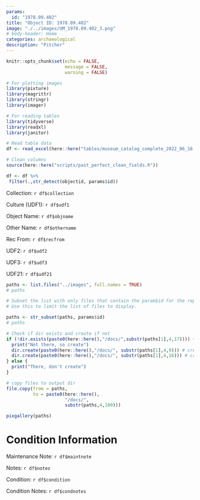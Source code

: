 ```yaml
---
params:
  id: "1978.09.402"
title: "Object ID: 1978.09.402"
image: "./../images/UM_1978.09.402_3.png"
# body-header: Home
categories: archaeological
description: "Pitcher"
---
```


```r
knitr::opts_chunk$set(echo = FALSE,
                      message = FALSE,
                      warning = FALSE)
```

```r

# For plotting images
library(pixture)
library(magrittr)
library(stringr)
library(imager)

# For reading tables
library(tidyverse)
library(readxl)
library(janitor)
```

```r
# Read table data
df <- read_excel(here::here("tables/museum_catalog_complete_2022_06_16.xlsx")) %>% janitor::clean_names()

# Clean columns
source(here::here("scripts/past_perfect_clean_fields.R"))
```

```r
df <- df %>% 
 filter(.,str_detect(objectid, params$id))
```

::: {layout-ncol=2}

Collection: `r df$collection`

Culture (UDF1): `r df$udf1`

Object Name: `r df$objname`

Other Name: `r df$othername`

Rec From: `r df$recfrom`

UDF2: `r df$udf2`

UDF3: `r df$udf3`

:::

UDF21: `r df$udf21`

```r
paths <- list.files("../images", full.names = TRUE)
# paths
```

```r
# Subset the list with only files that contain the param$id for the report.
# Use this to limit the list of files to display.

paths <- str_subset(paths, params$id)
# paths
```

```r

# Check if dir exists and create if not
if (!dir.exists(paste0(here::here(),"/docs/",substr(paths[1],4,17)))) {
  print("Not there, so create")
  dir.create(paste0(here::here(),"/docs/", substr(paths[1],4,9))) # create parent dir
  dir.create(paste0(here::here(),"/docs/", substr(paths[1],4,16))) # create dir
} else {
  print("There, don't create")
}

# copy files to output dir
file.copy(from = paths,
          to = paste0(here::here(),
                      "/docs/",
                      substr(paths,4,100)))
```

```r
pixgallery(paths)
```

# Condition Information

Maintenance Note: `r df$maintnote`

Notes: `r df$notes`

Condition: `r df$condition`

Condition Notes: `r df$condnotes`
